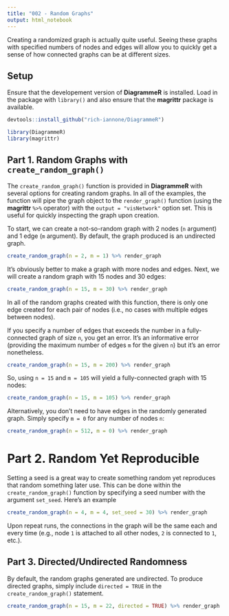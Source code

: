 ```yaml
---
title: "002 - Random Graphs"
output: html_notebook
---
```


Creating a randomized graph is actually quite useful. Seeing these graphs with specified numbers of nodes and edges will allow you to quickly get a sense of how connected graphs can be at different sizes.

## Setup

Ensure that the developement version of **DiagrammeR** is installed. Load in the package with `library()` and also ensure that the **magrittr** package is available.

```r
devtools::install_github("rich-iannone/DiagrammeR")

library(DiagrammeR)
library(magrittr)
```

## Part 1. Random Graphs with `create_random_graph()`

The `create_random_graph()` function is provided in **DiagrammeR** with several options for creating random graphs. In all of the examples, the function will pipe the graph object to the `render_graph()` function (using the **magrittr** `%>%` operator) with the `output = "visNetwork"` option set. This is useful for quickly inspecting the graph upon creation.

To start, we can create a not-so-random graph with 2 nodes (`n` argument) and 1 edge (`m` argument). By default, the graph produced is an undirected graph.

```r
create_random_graph(n = 2, m = 1) %>% render_graph
```

It's obviously better to make a graph with more nodes and edges. Next, we will create a random graph with 15 nodes and 30 edges:

```r
create_random_graph(n = 15, m = 30) %>% render_graph
```

In all of the random graphs created with this function, there is only one edge created for each pair of nodes (i.e., no cases with multiple edges between nodes).

If you specify a number of edges that exceeds the number in a fully-connected graph of size `n`, you get an error. It's an informative error (providing the maximum number of edges `m` for the given `n`) but it's an error nonetheless.

```r
create_random_graph(n = 15, m = 200) %>% render_graph
```

So, using `n = 15` and `m = 105` will yield a fully-connected graph with 15 nodes:

```r
create_random_graph(n = 15, m = 105) %>% render_graph
```

Alternatively, you don't need to have edges in the randomly generated graph. Simply specify `m = 0` for any number of nodes `n`:

```r
create_random_graph(n = 512, m = 0) %>% render_graph
```

# Part 2. Random Yet Reproducible

Setting a seed is a great way to create something random yet reproduces that random something later use. This can be done within the `create_random_graph()` function by specifying a seed number with the argument `set_seed`. Here's an example

```r
create_random_graph(n = 4, m = 4, set_seed = 30) %>% render_graph
```

Upon repeat runs, the connections in the graph will be the same each and every time (e.g., node `1` is attached to all other nodes, `2` is connected to `1`, etc.).

## Part 3. Directed/Undirected Randomness

By default, the random graphs generated are undirected. To produce directed graphs, simply include `directed = TRUE` in the `create_random_graph()` statement.

```r
create_random_graph(n = 15, m = 22, directed = TRUE) %>% render_graph
```
